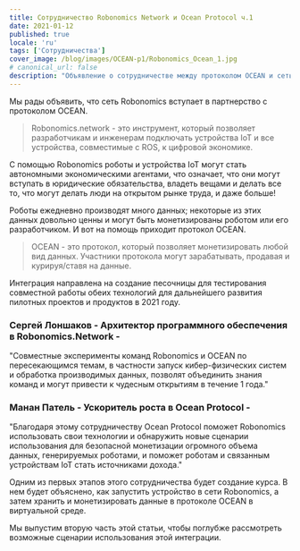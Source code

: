 ```yaml
---
title: Сотрудничество Robonomics Network и Ocean Protocol ч.1
date: 2021-01-12
published: true
locale: 'ru'
tags: ['Сотрудничества']
cover_image: /blog/images/OCEAN-p1/Robonomics_Ocean_1.jpg
# canonical_url: false
description: "Объявление о сотрудничестве между протоколом OCEAN и сетью Robonomics"
---
```


Мы рады объявить, что сеть Robonomics вступает в партнерство с протоколом OCEAN.

> Robonomics.network - это инструмент, который позволяет разработчикам и инженерам подключать устройства IoT и все устройства, совместимые с ROS, к цифровой экономике.

С помощью Robonomics роботы и устройства IoT могут стать автономными экономическими агентами, что означает, что они могут вступать в юридические обязательства, владеть вещами и делать все то, что могут делать люди на открытом рынке труда, и даже больше!

Роботы ежедневно производят много данных; некоторые из этих данных довольно ценны и могут быть монетизированы роботом или его разработчиком. И вот на помощь приходит протокол OCEAN.

> OCEAN - это протокол, который позволяет монетизировать любой вид данных. Участники протокола могут зарабатывать, продавая и курируя/ставя на данные.

Интеграция направлена на создание песочницы для тестирования совместной работы обеих технологий для дальнейшего развития пилотных проектов и продуктов в 2021 году.

<TextCard image="/avatars/Sergei-Lonshakov.jpg" back="transparent">

### Сергей Лоншаков - Архитектор программного обеспечения в Robonomics.Network - 

"Совместные эксперименты команд Robonomics и OCEAN по пересекающимся темам, в частности запуск кибер-физических систем и обработка производимых данных, позволят объединить знания команд и могут привести к чудесным открытиям в течение 1 года."

</TextCard>

<TextCard image="/avatars/Manan-Patel.jpg" back="transparent">

### Манан Патель - Ускоритель роста в Ocean Protocol -

"Благодаря этому сотрудничеству Ocean Protocol поможет Robonomics использовать свои технологии и обнаружить новые сценарии использования для безопасной монетизации огромного объема данных, генерируемых роботами, и поможет роботам и связанным устройствам IoT стать источниками дохода."

</TextCard>

Одним из первых этапов этого сотрудничества будет создание курса.
В нем будет объяснено, как запустить устройство в сети Robonomics, а затем хранить и монетизировать данные в протоколе OCEAN в виртуальной среде.

Мы выпустим вторую часть этой статьи, чтобы поглубже рассмотреть возможные сценарии использования этой интеграции.